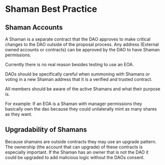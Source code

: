 
# Shaman Best Practice

## Shaman Accounts

A Shaman is a separate contract that the DAO approves to make critical 
changes to the DAO outside of the proposal process. 
Any address (External owned accounts or contracts) can be approved by the DAO to have
Shaman permissions.

Currently there is no real reason besides testing to use an EOA. 

DAOs should be specifically careful when summoning with 
Shamans or voting in a new Shaman address that it is a verified and trusted contract.

All members should be aware of the active Shamans and what their purpose is.

For example: If an EOA is a Shaman with manager permissions they basically 
own the dao because they could unilaterally mint as many shares as they want.

## Upgradability of Shamans

Because shamans are outside contracts they may use an upgrade pattern. 
The ownership (the account that can upgrade) of these contracts is especially important. 
If the Shaman has an owner that is not the DAO it could be upgraded to add malicious logic without the DAOs consent.
